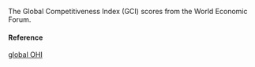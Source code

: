 The Global Competitiveness Index (GCI) scores from the World Economic Forum.

#### Reference

[global OHI](http://www.oceanhealthindex.org/methodology/components)